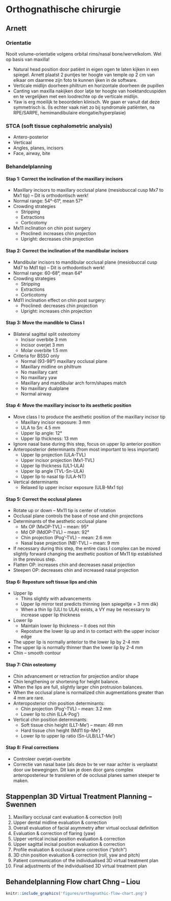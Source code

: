 # Orthognathische chirurgie
## Arnett 
### Orientatie
Nooit volume-orientatie volgens orbital rims/nasal bone/wervelkolom. Wel op basis van maxilla!

- Natural head position door patiënt in eigen ogen te laten kijken in een spiegel. Arnett plaatst 2 puntjes ter hoogte van temple op 2 cm van elkaar om daarmee zijn foto te kunnen ijken in de software.
- Verticale midlijn doorheen philtrum en horizontale doorheen de pupillen
- Canting van maxilla nakijken door latje ter hoogte van hoektandcuspiden en te vergelijken met een loodrechte op de verticale midlijn.
- Yaw is erg moeilijk te beoordelen klinisch. We gaan er vanuit dat deze symmetrisch is. (Is echter vaak niet zo bij syndromale patiënten, na RPE/SARPE, hemimandibulaire elongatie/hyperplasie)

### STCA (soft tissue cephalometric analysis)
- Antero-posterior
- Verticaal
- Angles, planes, incisors
- Face, airway, bite

### Behandelplanning 
#### Stap 1: Correct the inclination of the maxillary incisors
- Maxillary incisors to maxillary occlusal plane (mesiobuccal cusp Mx7 to Mx1 tip) – Dit is orthodontisch werk!
- Normal range: 54°-61°, mean 57°
- Crowding strategies
  - Stripping
  - Extractions
  - Corticotomy
- Mx11 inclination on chin post surgery
  - Proclined: increases chin projection
  - Upright: decreases chin projection
  
#### Stap 2: Correct the inclination of the mandibular incisors
- Mandibular incisors to mandibular occlusal plane (mesiobuccal cusp Md7 to Md1 tip) – Dit is orthodontisch werk!
- Normal range: 60-68°, mean 64°
- Crowding strategies
  - Stripping
  - Extractions
  - Corticotomy
- Md11 inclination effect on chin post surgery:
  - Proclined: decreases chin projection
  - Upright: increases chin projection
  
#### Stap 3: Move the mandible to Class I
- Bilateral sagittal split osteotomy
  - Incisor overbite 3 mm
  - Incisor overjet 3 mm
  - Molar overbite 1.5 mm
- Criteria for BSSO only
  - Normal (93-98°) maxillary occlusal plane
  - Maxillary midline on philtrum
  - No maxillary cant
  - No maxillary yaw
  - Maxillary and mandibular arch form/shapes match
  - No maxillary dualplane
  - Normal airway
  
#### Stap 4: Move the maxillary incisor to its aesthetic position
- Move class I to produce the aesthetic position of the maxillary incisor tip
  - Maxillary incisor exposure: 3 mm
  - ULA to Sn: 4.5 mm
  - Upper lip angle: 12°
  - Upper lip thickness: 13 mm
- Ignore nasal base during this step, focus on upper lip anterior position
- Anteroposterior determinants (from most important to less important)
  - Upper lip projection (ULA-TVL)
  - Upper incisor projection (Mx1-TVL)
  - Upper lip thickness (UL1-ULA)
  - Upper lip angle (TVL-Sn-ULA)
  - Upper lip to nasal tip (ULA-NT)
- Vertical determinants
  - Relaxed lip upper incisor exposure (ULB-Mx1 tip)

#### Stap 5: Correct the occlusal planes
- Rotate up or down – Mx11 tip is center of rotation
- Occlusal plane controls the base of nose and chin projections
- Determinants of the aesthetic occlusal plane
  - Mx OP (MxOP-TVL) – mean: 95°
  - Md OP (MdOP-TVL) – mean: 92°
  - Chin projection (Pog’-TVL) – mean: 2.6 mm
  - Nasal base projection (NB’-TVL) – mean: 9 mm
- If necessary during this step, the entire class I complex can be moved slightly forward changing the aesthetic position of Mx11 tip established in the previous step.
- Flatten OP: increases chin and decreases nasal projection
- Steepen OP: decreases chin and increased nasal projection

#### Stap 6: Reposture soft tissue lips and chin
- Upper lip
  - Thins slightly with advancements
  - Upper lip mirror test predicts thinning (een spiegeltje = 3 mm dik)
  - When a thin lip (ULI to ULA) exists, a VY may be necessary to increase upper lip thickness
- Lower lip
  - Maintain lower lip thickness – it does not thin
  - Reposture the lower lip up and in to contact with the upper incisor edge
- The upper lip is normally anterior to the lower lip by 2-4 mm
- The upper lip is normally thinner than the lower lip by 2-4 mm
- Chin – smooth contour

#### Stap 7: Chin osteotomy
- Chin advancement or retraction for projection and/or shape
- Chin lengthening or shortening for height balance.
- When the lips are full, slightly larger chin protrusion balances.
- When the occlusal plane is normalized chin augmentations greater than 4 mm are rare.
- Anteroposterior chin position determinants:
  - Chin projection (Pog’-TVL) – mean: 3.2 mm
  - Lower lip to chin (LLA-Pog’)
- Vertical chin position determinants:
  - Soft tissue chin height (LLT-Me’) – mean: 49 mm
  - Hard tissue chin height (Md11 tip-Me’)
  - Lower lip to upper lip ratio (Sn-ULB/LLT-Me’)

#### Stap 8: Final corrections
- Controleer overjet-overbite
- Correctie van nasal base (als deze bv te ver naar achter is verplaatst door uw bewegingen. Dit kan je doen door gans complex anteroposterieur te transleren of de occlusal planes samen steeper te maken.

## Stappenplan 3D Virtual Treatment Planning – Swennen
1. Maxillary occlusal cant evaluation & correction (roll)
2. Upper dental midline evaluation & correction
3. Overall evaluation of facial asymmetry after virtual occlusal definition
4. Evaluation & correction of flaring (yaw)
5. Upper vertical incisal position evaluation & correction
6. Upper sagittal incisal position evaluation & correction
7. Profile evaluation & occlusal plane correction (“pitch”)
8. 3D chin position evaluation & correction (roll, yaw and pitch)
9. Patient communication of the individualised 3D virtual treatment plan
10. Final adjustments of the individualised 3D virtual treatment plan

## Behandelplanning Flow chart Chng – Liou
```r
knitr::include_graphics('figures/orthognathic-flow-chart.png')
```